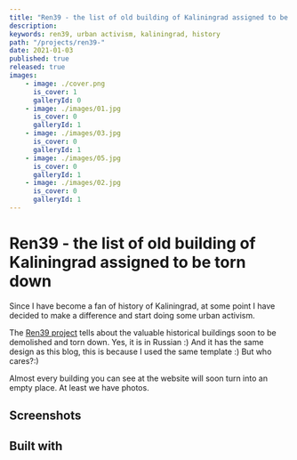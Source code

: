 ```yaml
---
title: "Ren39 - the list of old building of Kaliningrad assigned to be torn down"
description:
keywords: ren39, urban activism, kaliningrad, history
path: "/projects/ren39-"
date: 2021-01-03
published: true
released: true
images:
    - image: ./cover.png
      is_cover: 1
      galleryId: 0
    - image: ./images/01.jpg
      is_cover: 0
      galleryId: 1
    - image: ./images/03.jpg
      is_cover: 0
      galleryId: 1
    - image: ./images/05.jpg
      is_cover: 0
      galleryId: 1
    - image: ./images/02.jpg
      is_cover: 0
      galleryId: 1
---
```



# Ren39 - the list of old building of Kaliningrad assigned to be torn down

<ProjectReleaseDate date={props.pageContext.frontmatter.date} released={props.pageContext.frontmatter.released} />

Since I have become a fan of history of Kaliningrad, at some point I have decided to make a difference and start doing some urban activism.

The [Ren39 project](https://ren39.ru/) tells about the valuable historical buildings soon to be demolished and torn down. Yes, it is in Russian :) And it has the same design as this blog, this is because I used the same template :) But who cares?:)

Almost every building you can see at the website will soon turn into an empty place. At least we have photos.

## Screenshots

<ProjectGallery galleryId={1} images={props.pageContext.frontmatter.images} />

## Built with

<Container>
    <Skills list="reactjs,gatsbyjs,typescript,styledcomponents,aws,terraform,reactquery" />
</Container>
